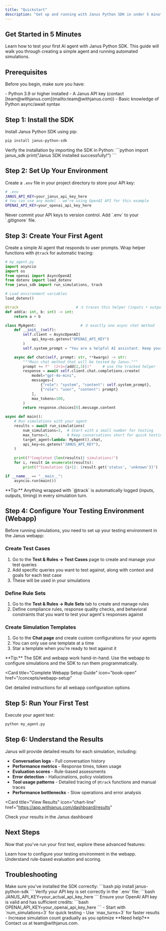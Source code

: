 ```yaml
---
title: "Quickstart"
description: "Get up and running with Janus Python SDK in under 5 minutes"
---
```


## Get Started in 5 Minutes

Learn how to test your first AI agent with Janus Python SDK. This guide will walk you through creating a simple agent and running automated simulations.



## Prerequisites

Before you begin, make sure you have:

<Check>
- Python 3.9 or higher installed
- A Janus API key (contact [team@withjanus.com](mailto:team@withjanus.com))
- Basic knowledge of Python async/await syntax
</Check>

## Step 1: Install the SDK

Install Janus Python SDK using pip:

```bash
pip install janus-python-sdk
```

<Check>
Verify the installation by importing the SDK in Python:
```python
import janus_sdk
print("Janus SDK installed successfully!")
```
</Check>

## Step 2: Set Up Your Environment

Create a `.env` file in your project directory to store your API key:

```bash
# .env
JANUS_API_KEY=your_janus_api_key_here
# You can use any model - we're using OpenAI API for this example
OPENAI_API_KEY=your_openai_api_key_here
```

<Warning>
Never commit your API keys to version control. Add `.env` to your `.gitignore` file.
</Warning>

## Step 3: Create Your First Agent

Create a simple AI agent that responds to user prompts. Wrap helper functions with `@track` for automatic tracing:

```python
# my_agent.py
import asyncio
import os
from openai import AsyncOpenAI
from dotenv import load_dotenv
from janus_sdk import run_simulations, track

# Load environment variables
load_dotenv()

@track                          # ① traces this helper (inputs • output • timing)
def add(a: int, b: int) -> int:
    return a + b

class MyAgent:                    # ② exactly one async chat method
    def __init__(self):
        self.client = AsyncOpenAI(
            api_key=os.getenv("OPENAI_API_KEY")
        )
        self.system_prompt = "You are a helpful AI assistant. Keep your responses concise and accurate."

    async def chat(self, prompt: str, **kwargs) -> str:
        """Main chat method that will be tested by Janus."""
        prompt += f"  (2+3={add(2,3)})"     # use the tracked helper
        response = await self.client.chat.completions.create(
            model="gpt-4o-mini",
            messages=[
                {"role": "system", "content": self.system_prompt},
                {"role": "user", "content": prompt}
            ],
            max_tokens=100,
        )
        return response.choices[0].message.content

async def main():
    # Run simulations with your agent
    results = await run_simulations(
        num_simulations=3,  # Start with a small number for testing
        max_turns=3,        # Keep conversations short for quick testing
        target_agent=lambda: MyAgent().chat,
        api_key=os.getenv("JANUS_API_KEY"),
    )
    
    print(f"Completed {len(results)} simulations!")
    for i, result in enumerate(results):
        print(f"Simulation {i+1}: {result.get('status', 'unknown')}")

if __name__ == "__main__":
    asyncio.run(main())
```

<Info>
**Tip:** Anything wrapped with `@track` is automatically logged (inputs, outputs, timing) in every simulation turn.
</Info>

## Step 4: Configure Your Testing Environment (Webapp)

Before running simulations, you need to set up your testing environment in the Janus webapp:

### Create Test Cases
1. Go to the **Test & Rules → Test Cases** page to create and manage your test queries
2. Add specific queries you want to test against, along with context and goals for each test case
3. These will be used in your simulations

### Define Rule Sets
1. Go to the **Test & Rules → Rule Sets** tab to create and manage rules
2. Define compliance rules, response quality checks, and behavioral constraints that you want to test your agent's responses against

### Create Simulation Templates
1. Go to the **Chat page** and create custom configurations for your agents
2. You can only use one template at a time
3. Star a template when you're ready to test against it

<Info>
**Tip:** The SDK and webapp work hand-in-hand. Use the webapp to configure simulations and the SDK to run them programmatically.
</Info>

<Card
  title="Complete Webapp Setup Guide"
  icon="book-open"
  href="/concepts/webapp-setup"
>
  Get detailed instructions for all webapp configuration options
</Card>

## Step 5: Run Your First Test

Execute your agent test:

```bash
python my_agent.py
```



## Step 6: Understand the Results

Janus will provide detailed results for each simulation, including:

- **Conversation logs** - Full conversation history
- **Performance metrics** - Response times, token usage
- **Evaluation scores** - Rule-based assessments
- **Error detection** - Hallucinations, policy violations
- **Tool usage patterns** - Detailed tracing of `@track` functions and manual traces
- **Performance bottlenecks** - Slow operations and error analysis

<Card
  title="View Results"
  icon="chart-line"
  href="https://app.withjanus.com/dashboard/results"
>
  Check your results in the Janus dashboard
</Card>

## Next Steps

Now that you've run your first test, explore these advanced features:

<CardGroup cols={2}>
<Card title="Webapp Setup" icon="gear" href="/concepts/webapp-setup">
  Learn how to configure your testing environment in the webapp.
</Card>

<Card title="Evaluation Concepts" icon="chart-line" href="/concepts/evaluation">
  Understand rule-based evaluation and scoring.
</Card>
</CardGroup>

## Troubleshooting

<AccordionGroup>
<Accordion title="Common Issues">
  <Tabs>
  <Tab title="Import Error">
    Make sure you've installed the SDK correctly:
    ```bash
    pip install janus-python-sdk
    ```
  </Tab>
  
  <Tab title="API Key Error">
    Verify your API key is set correctly in the `.env` file:
    ```bash
    JANUS_API_KEY=your_actual_api_key_here
    ```
  </Tab>
  
  <Tab title="OpenAI API Error">
    Ensure your OpenAI API key is valid and has sufficient credits:
    ```bash
    OPENAI_API_KEY=your_openai_api_key_here
    ```
  </Tab>
  </Tabs>
</Accordion>

<Accordion title="Performance Tips">
  - Start with `num_simulations=3` for quick testing
  - Use `max_turns=3` for faster results
  - Increase simulation count gradually as you optimize
</Accordion>
</AccordionGroup>

<Note>
**Need help?** Contact us at team@withjanus.com.
</Note>
